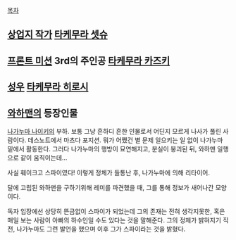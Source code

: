 [[목차]]

== [[상업지 작가]] [[타케무라 셋슈]] ==
== [[프론트 미션]] 3rd의 주인공 [[타케무라 카즈키]] == 
== [[성우]] [[타케무라 히로시]] ==
== [[와하맨]]의 등장인물 ==
[[나가누마 나이키]]의 부하. 보통 그냥 흔하디 흔한 인물로서 어딘지 모르게 나사가 풀린 사람이다. 데스노트에서 마츠다 포지션. 뭐가 어쨌건 별 문제 일으키는 일 없이 나가누마 밑에서 활동한다. 그러다 나가누마의 행방이 묘연해지고, 분실이 붕괴된 뒤, 와하맨 일행으로 같이 움직이는데...

사실 훼이크고 스파이였다! 이렇게 정체가 들통난 후, 나가누마에 의해 리타이어.

달에 고립된 와하맨을 구하기위해 레미를 파견했을 때, 그를 통해 정보가 새어나간 모양이다.

독자 입장에선 상당히 뜬금없이 스파이가 되었는데 그의 존재는 전혀 생각지못한, 혹은 매일 보는 사람이 아빠의 하수인일 수도 있다는 것을 말해준다. 그의 정체가 밝혀지기 직전, 나가누마도 그런 발언을 했으며 이후 그가 스파이라는 것을 밝혔다.
